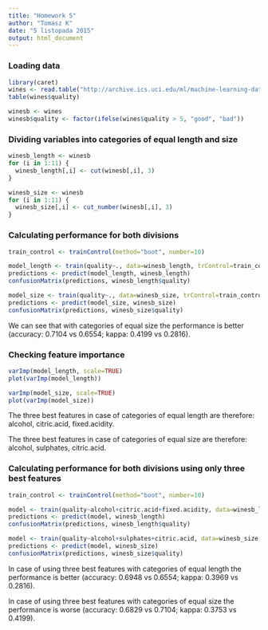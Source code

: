 ```yaml
---
title: "Homework 5"
author: "Tomasz K"
date: "5 listopada 2015"
output: html_document
---
```


### Loading data
```r
library(caret)
wines <- read.table("http://archive.ics.uci.edu/ml/machine-learning-databases/wine-quality/winequality-red.csv", sep=";", header=TRUE)
table(wines$quality)

winesb <- wines
winesb$quality <- factor(ifelse(wines$quality > 5, "good", "bad")) 
```

### Dividing variables into categories of equal length and size
```r
winesb_length <- winesb
for (i in 1:11) {
  winesb_length[,i] <- cut(winesb[,i], 3)
}

winesb_size <- winesb
for (i in 1:11) {
  winesb_size[,i] <- cut_number(winesb[,i], 3)
}
```

### Calculating performance for both divisions
```r
train_control <- trainControl(method="boot", number=10)

model_length <- train(quality~., data=winesb_length, trControl=train_control, method="nb")
predictions <- predict(model_length, winesb_length)
confusionMatrix(predictions, winesb_length$quality)

model_size <- train(quality~., data=winesb_size, trControl=train_control, method="nb")
predictions <- predict(model_size, winesb_size)
confusionMatrix(predictions, winesb_size$quality)
```

We can see that with categories of equal size the performance is better (accuracy: 0.7104 vs 0.6554; kappa: 0.4199 vs 0.2816).

### Checking feature importance
```r
varImp(model_length, scale=TRUE)
plot(varImp(model_length))

varImp(model_size, scale=TRUE)
plot(varImp(model_size))
```

The three best features in case of categories of equal length are therefore: alcohol, citric.acid, fixed.acidity.

The three best features in case of categories of equal size are therefore: alcohol, sulphates, citric.acid.

### Calculating performance for both divisions using only three best features
```r
train_control <- trainControl(method="boot", number=10)

model <- train(quality~alcohol+citric.acid+fixed.acidity, data=winesb_length, trControl=train_control, method="nb")
predictions <- predict(model, winesb_length)
confusionMatrix(predictions, winesb_length$quality)

model <- train(quality~alcohol+sulphates+citric.acid, data=winesb_size, trControl=train_control, method="nb")
predictions <- predict(model, winesb_size)
confusionMatrix(predictions, winesb_size$quality)
```

In case of using three best features with categories of equal length the performance is better (accuracy: 0.6948 vs 0.6554; kappa: 0.3969 vs 0.2816).

In case of using three best features with categories of equal size the performance is worse (accuracy: 0.6829 vs 0.7104; kappa: 0.3753 vs 0.4199).
